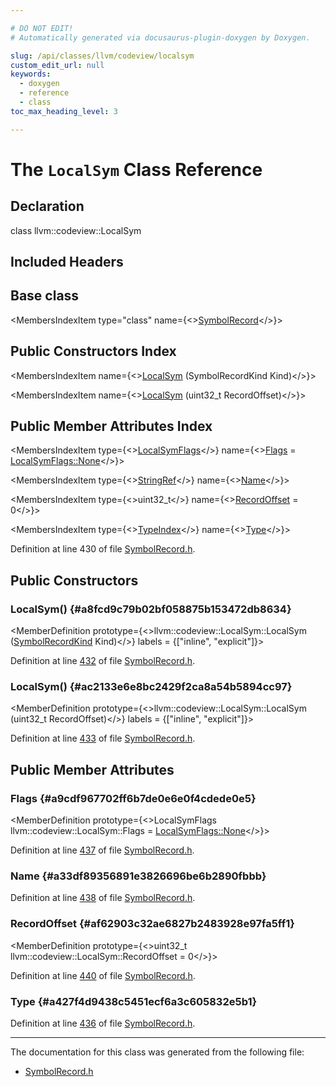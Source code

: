 ```yaml
---

# DO NOT EDIT!
# Automatically generated via docusaurus-plugin-doxygen by Doxygen.

slug: /api/classes/llvm/codeview/localsym
custom_edit_url: null
keywords:
  - doxygen
  - reference
  - class
toc_max_heading_level: 3

---
```





# The `LocalSym` Class Reference

<DoxygenPage pluginConfig={pluginConfig}>



## Declaration

<CodeBlock>class llvm::codeview::LocalSym</CodeBlock>

## Included Headers

<IncludesList>
<IncludesListItem
  filePath="llvm/DebugInfo/CodeView/SymbolRecord.h"
  permalink="/docs/api/files/include/include/llvm/include/llvm/debuginfo/include/llvm/debuginfo/codeview/symbolrecord-h"
  isLocal="true" />
</IncludesList>

## Base class

<MembersIndex>

<MembersIndexItem
  type="class"
  name={<><a href="/docs/api/classes/llvm/codeview/symbolrecord">SymbolRecord</a></>}>
</MembersIndexItem>

</MembersIndex>

## Public Constructors Index

<MembersIndex>

<MembersIndexItem
  name={<><a href="#a8fcd9c79b02bf058875b153472db8634">LocalSym</a> (SymbolRecordKind Kind)</>}>
</MembersIndexItem>

<MembersIndexItem
  name={<><a href="#ac2133e6e8bc2429f2ca8a54b5894cc97">LocalSym</a> (uint32&#95;t RecordOffset)</>}>
</MembersIndexItem>

</MembersIndex>

## Public Member Attributes Index

<MembersIndex>

<MembersIndexItem
  type={<><a href="/docs/api/namespaces/llvm/codeview/#a122913b65bb4e07d697d9910e5e58762">LocalSymFlags</a></>}
  name={<><a href="#a9cdf967702ff6b7de0e6e0f4cdede0e5">Flags</a> = <a href="/docs/api/namespaces/llvm/codeview/#a122913b65bb4e07d697d9910e5e58762a6adf97f83acf6453d4a6a4b1070f3754">LocalSymFlags::None</a></>}>
</MembersIndexItem>

<MembersIndexItem
  type={<><a href="/docs/api/classes/llvm/stringref">StringRef</a></>}
  name={<><a href="#a33df89356891e3826696be6b2890fbbb">Name</a></>}>
</MembersIndexItem>

<MembersIndexItem
  type={<>uint32&#95;t</>}
  name={<><a href="#af62903c32ae6827b2483928e97fa5ff1">RecordOffset</a> = 0</>}>
</MembersIndexItem>

<MembersIndexItem
  type={<><a href="/docs/api/classes/llvm/codeview/typeindex">TypeIndex</a></>}
  name={<><a href="#a427f4d9438c5451ecf6a3c605832e5b1">Type</a></>}>
</MembersIndexItem>

</MembersIndex>


Definition at line 430 of file <a href="/docs/api/files/include/include/llvm/include/llvm/debuginfo/include/llvm/debuginfo/codeview/symbolrecord-h">SymbolRecord.h</a>.

<SectionDefinition>

## Public Constructors

### LocalSym() {#a8fcd9c79b02bf058875b153472db8634}

<MemberDefinition
  prototype={<>llvm::codeview::LocalSym::LocalSym (<a href="/docs/api/namespaces/llvm/codeview/#a718bd404e8a87ee5e1a21b0c267cde17">SymbolRecordKind</a> Kind)</>}
  labels = {["inline", "explicit"]}>

Definition at line <a href="/docs/api/files/include/include/llvm/include/llvm/debuginfo/include/llvm/debuginfo/codeview/symbolrecord-h/#l00432">432</a> of file <a href="/docs/api/files/include/include/llvm/include/llvm/debuginfo/include/llvm/debuginfo/codeview/symbolrecord-h">SymbolRecord.h</a>.
</MemberDefinition>

### LocalSym() {#ac2133e6e8bc2429f2ca8a54b5894cc97}

<MemberDefinition
  prototype={<>llvm::codeview::LocalSym::LocalSym (uint32&#95;t RecordOffset)</>}
  labels = {["inline", "explicit"]}>

Definition at line <a href="/docs/api/files/include/include/llvm/include/llvm/debuginfo/include/llvm/debuginfo/codeview/symbolrecord-h/#l00433">433</a> of file <a href="/docs/api/files/include/include/llvm/include/llvm/debuginfo/include/llvm/debuginfo/codeview/symbolrecord-h">SymbolRecord.h</a>.
</MemberDefinition>

</SectionDefinition>

<SectionDefinition>

## Public Member Attributes

### Flags {#a9cdf967702ff6b7de0e6e0f4cdede0e5}

<MemberDefinition
  prototype={<>LocalSymFlags llvm::codeview::LocalSym::Flags = <a href="/docs/api/namespaces/llvm/codeview/#a122913b65bb4e07d697d9910e5e58762a6adf97f83acf6453d4a6a4b1070f3754">LocalSymFlags::None</a></>}>

Definition at line <a href="/docs/api/files/include/include/llvm/include/llvm/debuginfo/include/llvm/debuginfo/codeview/symbolrecord-h/#l00437">437</a> of file <a href="/docs/api/files/include/include/llvm/include/llvm/debuginfo/include/llvm/debuginfo/codeview/symbolrecord-h">SymbolRecord.h</a>.
</MemberDefinition>

### Name {#a33df89356891e3826696be6b2890fbbb}

<MemberDefinition
  prototype="StringRef llvm::codeview::LocalSym::Name">

Definition at line <a href="/docs/api/files/include/include/llvm/include/llvm/debuginfo/include/llvm/debuginfo/codeview/symbolrecord-h/#l00438">438</a> of file <a href="/docs/api/files/include/include/llvm/include/llvm/debuginfo/include/llvm/debuginfo/codeview/symbolrecord-h">SymbolRecord.h</a>.
</MemberDefinition>

### RecordOffset {#af62903c32ae6827b2483928e97fa5ff1}

<MemberDefinition
  prototype={<>uint32&#95;t llvm::codeview::LocalSym::RecordOffset = 0</>}>

Definition at line <a href="/docs/api/files/include/include/llvm/include/llvm/debuginfo/include/llvm/debuginfo/codeview/symbolrecord-h/#l00440">440</a> of file <a href="/docs/api/files/include/include/llvm/include/llvm/debuginfo/include/llvm/debuginfo/codeview/symbolrecord-h">SymbolRecord.h</a>.
</MemberDefinition>

### Type {#a427f4d9438c5451ecf6a3c605832e5b1}

<MemberDefinition
  prototype="TypeIndex llvm::codeview::LocalSym::Type">

Definition at line <a href="/docs/api/files/include/include/llvm/include/llvm/debuginfo/include/llvm/debuginfo/codeview/symbolrecord-h/#l00436">436</a> of file <a href="/docs/api/files/include/include/llvm/include/llvm/debuginfo/include/llvm/debuginfo/codeview/symbolrecord-h">SymbolRecord.h</a>.
</MemberDefinition>

</SectionDefinition>

<hr/>

The documentation for this class was generated from the following file:

<ul>
<li><a href="/docs/api/files/include/include/llvm/include/llvm/debuginfo/include/llvm/debuginfo/codeview/symbolrecord-h">SymbolRecord.h</a></li>
</ul>

</DoxygenPage>
